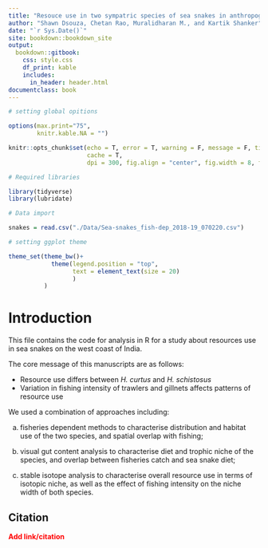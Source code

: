```yaml
--- 
title: "Resouce use in two sympatric species of sea snakes in anthropogenically dominated seascape"
author: "Shawn Dsouza, Chetan Rao, Muralidharan M., and Kartik Shanker"
date: "`r Sys.Date()`"
site: bookdown::bookdown_site
output: 
  bookdown::gitbook:
    css: style.css
    df_print: kable
    includes:
      in_header: header.html
documentclass: book
---
```


```r

# setting global opitions

options(max.print="75",
        knitr.kable.NA = "")

knitr::opts_chunk$set(echo = T, error = T, warning = F, message = F, tidy = T, 
                      cache = T,
                      dpi = 300, fig.align = "center", fig.width = 8, fig.height = 4.5)

# Required libraries

library(tidyverse)
library(lubridate)

# Data import

snakes = read.csv("./Data/Sea-snakes_fish-dep_2018-19_070220.csv")

# setting ggplot theme

theme_set(theme_bw()+
            theme(legend.position = "top",
                  text = element_text(size = 20)
                  )
          )

```

# Introduction

This file contains the code for analysis in R for a study about resources use in sea snakes on the west coast of India. 

The core message of this manuscripts are as follows:

- Resource use differs between _H. curtus_ and _H. schistosus_
- Variation in fishing intensity of trawlers and gillnets affects patterns of resource use

We used a combination of approaches including: 

a. fisheries dependent methods to characterise distribution and habitat use of the two species, and spatial overlap with fishing; 

b. visual gut content analysis to characterise diet and trophic niche of the species, and overlap between fisheries catch and sea snake diet; 

c. stable isotope analysis to characterise overall resource use in terms of isotopic niche, as well as the effect of fishing intensity on the niche width of both species.

## Citation

<span style = "color: red;"> **Add link/citation** </span>

